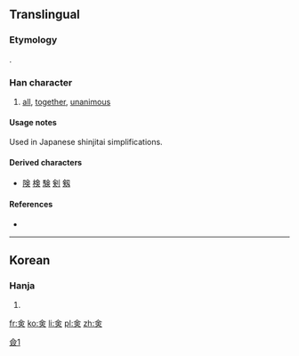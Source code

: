 ==Translingual==
{{ja-forms|㑒|[[佥]]|[[僉]]}}

===Etymology===
{{Han simp|僉}}.

===Han character===
{{Han char|rn=9|rad=人|as=06|sn=8|four=|canj=人一中人 (OMLO)}}

# [[all]], [[together]], [[unanimous]]

====Usage notes====
Used in Japanese shinjitai simplifications.

====Derived characters====
* [[険]] [[検]] [[験]] [[剣]] [[剱]]

====References====
* {{Han ref|kx=0102.291|dkj=|dj=|hdz=|ud=13394|uh=3452|bh=|bd=}}

[[Category:CJKV characters simplified differently in Japan and China|僉1]]

----

==Korean==

===Hanja===
{{ko-hanja|hangeul=첨|rv=cheom|mr=ch'ŏm|y=chem|eumhun=다|ehrv=da|ehmr=ta|ehy=ta}}

# {{defn|lang=ko|sort=人06}}

[[fr:㑒]]
[[ko:㑒]]
[[li:㑒]]
[[pl:㑒]]
[[zh:㑒]]